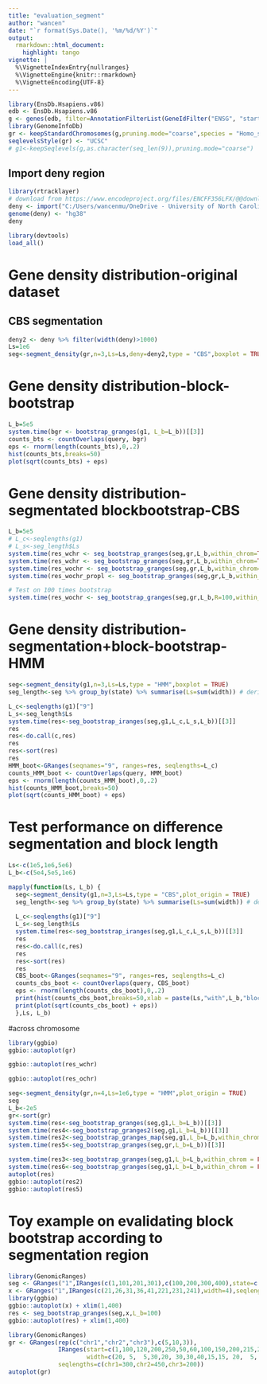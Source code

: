 ```yaml
---
title: "evaluation_segment"
author: "wancen"
date: "`r format(Sys.Date(), '%m/%d/%Y')`"
output:
  rmarkdown::html_document:
    highlight: tango
vignette: |
  %\VignetteIndexEntry{nullranges}
  %\VignetteEngine{knitr::rmarkdown}
  %\VignetteEncoding{UTF-8}
---
```


```r
library(EnsDb.Hsapiens.v86)
edb <- EnsDb.Hsapiens.v86
g <- genes(edb, filter=AnnotationFilterList(GeneIdFilter("ENSG", "startsWith")))
library(GenomeInfoDb)
gr <- keepStandardChromosomes(g,pruning.mode="coarse",species = "Homo_sapiens")
seqlevelsStyle(gr) <- "UCSC"
# g1<-keepSeqlevels(g,as.character(seq_len(9)),pruning.mode="coarse")
```

## Import deny region

```r
library(rtracklayer)
# download from https://www.encodeproject.org/files/ENCFF356LFX/@@download/ENCFF356LFX.bed.gz
deny <- import("C:/Users/wancenmu/OneDrive - University of North Carolina at Chapel Hill/Lab/project2/data/ENCFF356LFX.bed.gz")
genome(deny) <- "hg38"
deny
```


```r
library(devtools)
load_all()
```

# Gene density distribution-original dataset
## CBS segmentation
```r
deny2 <- deny %>% filter(width(deny)>1000)
Ls=1e6
seg<-segment_density(gr,n=3,Ls=Ls,deny=deny2,type = "CBS",boxplot = TRUE)
```
# Gene density distribution-block-bootstrap
```r
L_b=5e5
system.time(bgr <- bootstrap_granges(g1, L_b=L_b))[[3]]
counts_bts <- countOverlaps(query, bgr)
eps <- rnorm(length(counts_bts),0,.2)
hist(counts_bts,breaks=50)
plot(sqrt(counts_bts) + eps)
```

# Gene density distribution-segmentated blockbootstrap-CBS
```r
L_b=5e5
# L_c<-seqlengths(g1)
# L_s<-seg_length$Ls
system.time(res_wchr <- seg_bootstrap_granges(seg,gr,L_b,within_chrom=TRUE,proportion_length = FALSE,coarse = TRUE))[[3]]
system.time(res_wchr <- seg_bootstrap_granges(seg,gr,L_b,within_chrom=TRUE,proportion_length = TRUE,coarse = TRUE))[[3]]
system.time(res_wochr <- seg_bootstrap_granges(seg,gr,L_b,within_chrom=FALSE,proportion_length = FALSE,coarse = TRUE))[[3]]
system.time(res_wochr_propl <- seg_bootstrap_granges(seg,gr,L_b,within_chrom=FALSE,coarse = TRUE))[[3]]

```

```r
# Test on 100 times bootstrap
system.time(res_wochr <- seg_bootstrap_granges(seg,gr,L_b,R=100,within_chrom=FALSE,proportion_length = FALSE,coarse = TRUE))[[3]]
```

# Gene density distribution-segmentation+block-bootstrap-HMM
```r
seg<-segment_density(g1,n=3,Ls=Ls,type = "HMM",boxplot = TRUE)
seg_length<-seg %>% group_by(state) %>% summarise(Ls=sum(width)) # derive each states length

L_c<-seqlengths(g1)["9"]
L_s<-seg_length$Ls
system.time(res<-seg_bootstrap_iranges(seg,g1,L_c,L_s,L_b))[[3]]
res
res<-do.call(c,res)  
res
res<-sort(res)
res
HMM_boot<-GRanges(seqnames="9", ranges=res, seqlengths=L_c)
counts_HMM_boot <- countOverlaps(query, HMM_boot)
eps <- rnorm(length(counts_HMM_boot),0,.2)
hist(counts_HMM_boot,breaks=50)
plot(sqrt(counts_HMM_boot) + eps)
```

# Test performance on difference segmentation and block length
```r
Ls<-c(1e5,1e6,5e6)
L_b<-c(5e4,5e5,1e6)

mapply(function(Ls, L_b) {
  seg<-segment_density(g1,n=3,Ls=Ls,type = "CBS",plot_origin = TRUE)
  seg_length<-seg %>% group_by(state) %>% summarise(Ls=sum(width)) # derive each states length
  
  L_c<-seqlengths(g1)["9"]
  L_s<-seg_length$Ls
  system.time(res<-seg_bootstrap_iranges(seg,g1,L_c,L_s,L_b))[[3]]
  res
  res<-do.call(c,res)  
  res
  res<-sort(res)
  res
  CBS_boot<-GRanges(seqnames="9", ranges=res, seqlengths=L_c)
  counts_cbs_boot <- countOverlaps(query, CBS_boot)
  eps <- rnorm(length(counts_cbs_boot),0,.2)
  print(hist(counts_cbs_boot,breaks=50,xlab = paste(Ls,"with",L_b,"block size")))
  print(plot(sqrt(counts_cbs_boot) + eps))
  },Ls, L_b)
```

#across chromosome
```r
library(ggbio)
ggbio::autoplot(gr)
```
```r
ggbio::autoplot(res_wchr)
```

```r
ggbio::autoplot(res_ochr)
```

```r
seg<-segment_density(gr,n=4,Ls=1e6,type = "HMM",plot_origin = TRUE)
seg
L_b<-2e5
gr<-sort(gr)
system.time(res<-seg_bootstrap_granges(seg,g1,L_b=L_b))[[3]]
system.time(res4<-seg_bootstrap_granges2(seg,g1,L_b=L_b))[[3]]
system.time(res2<-seg_bootstrap_granges_map(seg,g1,L_b=L_b,within_chrom = FALSE))[[3]]
system.time(res5<-seg_bootstrap_granges(seg,gr,L_b=L_b))[[3]]

system.time(res3<-seg_bootstrap_granges(seg,g1,L_b=L_b,within_chrom = FALSE,proportion_length = FALSE))[[3]]
system.time(res6<-seg_bootstrap_granges(seg,g1,L_b=L_b,within_chrom = FALSE,proportion_length = FALSE,coarse = TRUE))[[3]]
autoplot(res)
ggbio::autoplot(res2)
ggbio::autoplot(res5)
```

# Toy example on evalidating block bootstrap according to segmentation region
```r
library(GenomicRanges)
seg <- GRanges("1",IRanges(c(1,101,201,301),c(100,200,300,400),state=c(1:3,1)))
x <- GRanges("1",IRanges(c(21,26,31,36,41,221,231,241),width=4),seqlengths =c("1"=400))
library(ggbio)
ggbio::autoplot(x) + xlim(1,400)
res <- seg_bootstrap_granges(seg,x,L_b=100)
ggbio::autoplot(res) + xlim(1,400)
```


```r
library(GenomicRanges)
gr <- GRanges(rep(c("chr1","chr2","chr3"),c(5,10,3)),
              IRanges(start=c(1,100,120,200,250,50,60,100,150,200,215,230,280,290,400,1,100,130),
                      width=c(20, 5,  5,30,20, 30,30,40,15,15, 20,  5,  5,  5, 20,30,80,60)),
              seqlengths=c(chr1=300,chr2=450,chr3=200))
autoplot(gr)

```


